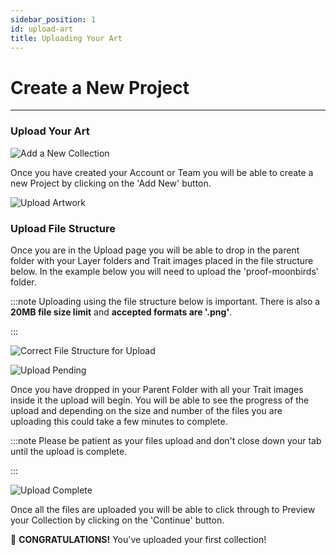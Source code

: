 ```yaml
---
sidebar_position: 1
id: upload-art
title: Uploading Your Art
---
```


# Create a New Project

---

### Upload Your Art

![Add a New Collection](../../static/img/upload-addnew.png)

Once you have created your Account or Team you will be able to create a new Project by clicking on the 'Add New' button.

![Upload Artwork](../../static/img/upload-files.png)

### Upload File Structure

Once you are in the Upload page you will be able to drop in the parent folder with your Layer folders and Trait images placed in the file structure below. In the example below you will need to upload the 'proof-moonbirds' folder.

:::note
Uploading using the file structure below is important.
There is also a **20MB file size limit** and **accepted formats are '.png'**.

:::

![Correct File Structure for Upload](../../static/img/upload-file-structure.png)

![Upload Pending](../../static/img/upload-pending.png)

Once you have dropped in your Parent Folder with all your Trait images inside it the upload will begin. You will be able to see the progress of the upload and depending on the size and number of the files you are uploading this could take a few minutes to complete.

:::note
Please be patient as your files upload and don't close down your tab until the upload is complete.

:::

![Upload Complete](../../static/img/upload-complete.png)

Once all the files are uploaded you will be able to click through to Preview your Collection by clicking on the 'Continue' button.

🎉 **CONGRATULATIONS!** You've uploaded your first collection!
